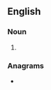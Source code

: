 ==English==

===Noun===
{{head|en|noun form}}

# {{plural of|yantra|lang=en}}

===Anagrams===
* {{anagrams|en|a=aanrsty|'Strayan|Strayan}}